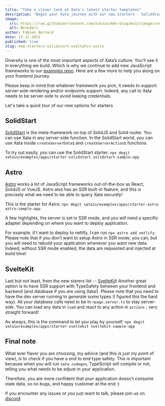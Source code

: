 ```yaml
---
title: "Take a closer look at Xata's latest starter templates"
description: "Begin your Xata journey with our new starters - SolidStart, Astro, and SvelteKit."
image:
  src: https://raw.githubusercontent.com/xataio/mdx-blog/main/images/new-starters-solidstart-sveltekit-astro.png
  alt: Winnders
author: Fabien Bernard
date: 12-12-2022
published: true
slug: new-starters-solidstart-sveltekit-astro
---
```


Diversity is one of the most important aspects of Xata’s culture. You'll see it in everything we build. Which is why we continue to add new JavaScript frameworks to our [examples repo](https://github.com/xataio/examples). Here are a few more to help you along on your frontend journey.

Please keep in mind that whatever framework you pick, it needs to support server-side rendering and/or endpoints support. Indeed, any call to Xata needs to be server-side to avoid leaking credentials.

Let's take a quick tour of our new options for starters

## SolidStart

[SolidStart](https://start.solidjs.com/getting-started/what-is-solidstart) is the meta-framework on top of SolidJS and Solid router. You can use Xata in any server-side function. In the SolidStart world, you can use Xata inside `createServerData$` and `createServerAction$` functions.

To try out easily, you can use the SolidStart starter: `npx degit xataio/examples/apps/starter-solidstart solidstart-sample-app`

## Astro

[Astro](https://astro.build/) works a lot of JavaScript frameworks out-of-the-box as React, SolidJS or VueJS. Astro also has an SSR built-in feature, and this is precisely what we need to be able to query Xata securely!

This is the starter for Astro: `npx degit xataio/examples/apps/starter-astro astro-sample-app`

A few highlights, the server is set in SSR mode, and you will need a specific adapter depending on where you want to deploy application.

For example, if I want to deploy to netlify, I can run `npx astro add netlify`. Please note that if you don’t want to setup Astro in SSR mode, you can, but you will need to rebuild your application whenever you want new data. Indeed, without SSR mode enabled, the data are requested and injected at build time!

## SvelteKit

Last but not least, from the new starers list -- [SvelteKit](https://kit.svelte.dev/)! Another great option is to have SSR support with TypeSafety between your frontend and backend (and database if you are using Xata!).
Please note that you need to have the dev server running to generate some types (I figured this the hard way).
All your database calls need to be in `+page.server.ts` to stay server-side. You can load any data in `load` and react to any action in `actions` ; very straight forward!

As always, this is the command to let you play by yourself:
`npx degit xataio/examples/apps/starter-sveltekit sveltekit-sample-app`

## Final note

What ever flavor you are choosing, my advice (and this is just my point of view), is to check if you have a end to end type safety. This is important because when you will run `xata codegen`, TypeScript will compile or not, telling you what needs to be adjust in your application.

Therefore, you are more confident that your application doesn’t consume stale data, so no bugs, and happy customer at the end :)

If you encounter any issues or you just want to talk, please join us on [discord](https://xata.io/discord)
